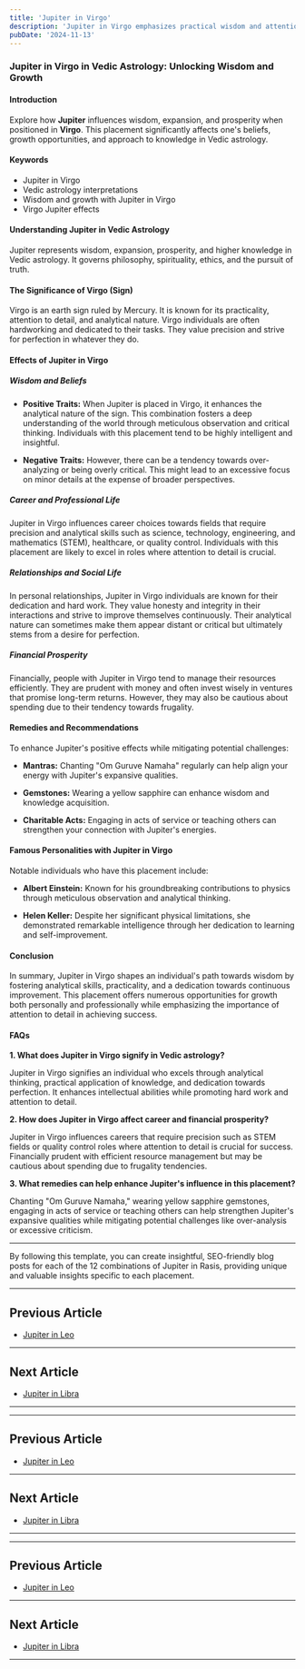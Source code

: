 ```yaml
---
title: 'Jupiter in Virgo'
description: 'Jupiter in Virgo emphasizes practical wisdom and attention to detail. Individuals are analytical, service-oriented, and strive for perfection in their pursuits, in Vedic Astrology.'
pubDate: '2024-11-13'
---
```


### Jupiter in Virgo in Vedic Astrology: Unlocking Wisdom and Growth

#### Introduction

Explore how **Jupiter** influences wisdom, expansion, and prosperity when positioned in **Virgo**. This placement significantly affects one's beliefs, growth opportunities, and approach to knowledge in Vedic astrology.

#### Keywords

- Jupiter in Virgo
- Vedic astrology interpretations
- Wisdom and growth with Jupiter in Virgo
- Virgo Jupiter effects

#### Understanding Jupiter in Vedic Astrology

Jupiter represents wisdom, expansion, prosperity, and higher knowledge in Vedic astrology. It governs philosophy, spirituality, ethics, and the pursuit of truth.

#### The Significance of Virgo (Sign)

Virgo is an earth sign ruled by Mercury. It is known for its practicality, attention to detail, and analytical nature. Virgo individuals are often hardworking and dedicated to their tasks. They value precision and strive for perfection in whatever they do.

#### Effects of Jupiter in Virgo

##### Wisdom and Beliefs

- **Positive Traits:** When Jupiter is placed in Virgo, it enhances the analytical nature of the sign. This combination fosters a deep understanding of the world through meticulous observation and critical thinking. Individuals with this placement tend to be highly intelligent and insightful.
  
- **Negative Traits:** However, there can be a tendency towards over-analyzing or being overly critical. This might lead to an excessive focus on minor details at the expense of broader perspectives.

##### Career and Professional Life

Jupiter in Virgo influences career choices towards fields that require precision and analytical skills such as science, technology, engineering, and mathematics (STEM), healthcare, or quality control. Individuals with this placement are likely to excel in roles where attention to detail is crucial.

##### Relationships and Social Life

In personal relationships, Jupiter in Virgo individuals are known for their dedication and hard work. They value honesty and integrity in their interactions and strive to improve themselves continuously. Their analytical nature can sometimes make them appear distant or critical but ultimately stems from a desire for perfection.

##### Financial Prosperity

Financially, people with Jupiter in Virgo tend to manage their resources efficiently. They are prudent with money and often invest wisely in ventures that promise long-term returns. However, they may also be cautious about spending due to their tendency towards frugality.

#### Remedies and Recommendations

To enhance Jupiter's positive effects while mitigating potential challenges:

- **Mantras:** Chanting "Om Guruve Namaha" regularly can help align your energy with Jupiter's expansive qualities.
  
- **Gemstones:** Wearing a yellow sapphire can enhance wisdom and knowledge acquisition.
  
- **Charitable Acts:** Engaging in acts of service or teaching others can strengthen your connection with Jupiter's energies.

#### Famous Personalities with Jupiter in Virgo

Notable individuals who have this placement include:

- **Albert Einstein:** Known for his groundbreaking contributions to physics through meticulous observation and analytical thinking.
  
- **Helen Keller:** Despite her significant physical limitations, she demonstrated remarkable intelligence through her dedication to learning and self-improvement.

#### Conclusion

In summary, Jupiter in Virgo shapes an individual's path towards wisdom by fostering analytical skills, practicality, and a dedication towards continuous improvement. This placement offers numerous opportunities for growth both personally and professionally while emphasizing the importance of attention to detail in achieving success.

#### FAQs

**1. What does Jupiter in Virgo signify in Vedic astrology?**

Jupiter in Virgo signifies an individual who excels through analytical thinking, practical application of knowledge, and dedication towards perfection. It enhances intellectual abilities while promoting hard work and attention to detail.

**2. How does Jupiter in Virgo affect career and financial prosperity?**

Jupiter in Virgo influences careers that require precision such as STEM fields or quality control roles where attention to detail is crucial for success. Financially prudent with efficient resource management but may be cautious about spending due to frugality tendencies.

**3. What remedies can help enhance Jupiter's influence in this placement?**

Chanting "Om Guruve Namaha," wearing yellow sapphire gemstones, engaging in acts of service or teaching others can help strengthen Jupiter's expansive qualities while mitigating potential challenges like over-analysis or excessive criticism.

---

By following this template, you can create insightful, SEO-friendly blog posts for each of the 12 combinations of Jupiter in Rasis, providing unique and valuable insights specific to each placement.

---

## Previous Article
- [Jupiter in Leo](/blogs-md/0805_Jupiter_in_Rashi/080505_Jupiter_in_Leo.mdx)

---

## Next Article
- [Jupiter in Libra](/blogs-md/0805_Jupiter_in_Rashi/080507_Jupiter_in_Libra.mdx)

---
---

## Previous Article
- [Jupiter in Leo](080505_Jupiter_in_Leo.mdx)

---

## Next Article
- [Jupiter in Libra](080507_Jupiter_in_Libra.mdx)

---
---

## Previous Article
- [Jupiter in Leo](080505_Jupiter_in_Leo.mdx)

---

## Next Article
- [Jupiter in Libra](080507_Jupiter_in_Libra.mdx)

---
